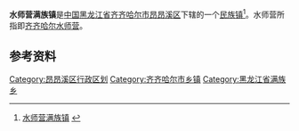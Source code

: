 {{中国乡级行政区
| 行政区全称 = 水师营满族镇
| 上级行政区 = [[黑龙江省|黑龙江省]][[齐齐哈尔市|齐齐哈尔市]][[昂昂溪区|昂昂溪区]]
| 行政区类别 = [[民族镇|民族镇]]
| LowerDivisions = 
| 行政区划代码 = 
| 总面积 = 
| 户籍人口 = 
| 常住人口 = 
| 行政区划 = 
| 官方网站 =
| 邮政编码 =150000
| 毗邻行政区 =
}}
'''水师营满族镇'''是[[中国|中国]][[黑龙江省|黑龙江省]][[齐齐哈尔市|齐齐哈尔市]][[昂昂溪区|昂昂溪区]]下辖的一个[[民族镇|民族镇]]<ref>[http://www.chinaquhua.cn/heilongjiang/ 水师营满族镇] {{webarchive|url=https://web.archive.org/web/20110822123644/http://www.chinaquhua.cn/heilongjiang/ |date=2011-08-22 }}</ref>。水师营所指即[[齐齐哈尔水师营|齐齐哈尔水师营]]。

==参考资料==
{{reflist}}

{{齐齐哈尔市昂昂溪区行政区划}}

[[Category:昂昂溪区行政区划|Category:昂昂溪区行政区划]]
[[Category:齐齐哈尔市乡镇|Category:齐齐哈尔市乡镇]]
[[Category:黑龙江省满族乡|Category:黑龙江省满族乡]]